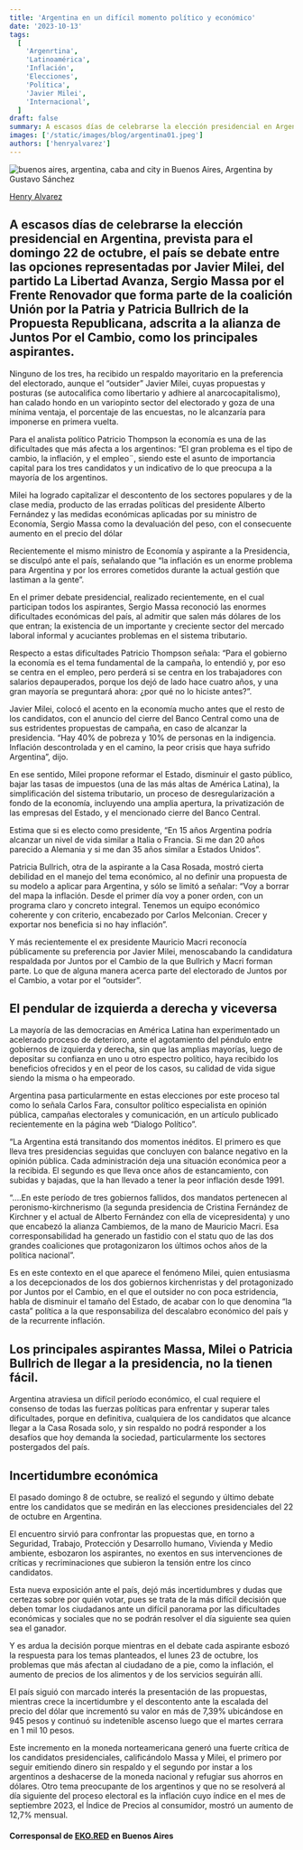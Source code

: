 ```yaml
---
title: 'Argentina en un difícil momento político y económico'
date: '2023-10-13'
tags:
  [
    'Argenrtina',
    'Latinoamérica',
    'Inflación',
    'Elecciones',
    'Política',
    'Javier Milei',
    'Internacional',
  ]
draft: false
summary: A escasos días de celebrarse la elección presidencial en Argentina, prevista para el domingo 22 de octubre, el país se debate entre las opciones representadas por Javier Milei, del partido La Libertad Avanza, Sergio Massa por el Frente Renovador que forma parte de la coalición Unión por la Patria y Patricia Bullrich de la Propuesta Republicana, adscrita a la alianza de Juntos Por el Cambio, como los principales aspirantes.
images: ['/static/images/blog/argentina01.jpeg']
authors: ['henryalvarez']
---
```


![buenos aires, argentina, caba and city in Buenos Aires, Argentina by Gustavo Sánchez](/static/images/blog/argentina01.jpeg)

[Henry Alvarez](https://twitter.com/halvr55)

## A escasos días de celebrarse la elección presidencial en Argentina, prevista para el domingo 22 de octubre, el país se debate entre las opciones representadas por Javier Milei, del partido La Libertad Avanza, Sergio Massa por el Frente Renovador que forma parte de la coalición Unión por la Patria y Patricia Bullrich de la Propuesta Republicana, adscrita a la alianza de Juntos Por el Cambio, como los principales aspirantes.

Ninguno de los tres, ha recibido un respaldo mayoritario en la preferencia del electorado, aunque el “outsider” Javier Milei, cuyas propuestas y posturas (se autocalifica como libertario y adhiere al anarcocapitalismo), han calado hondo en un variopinto sector del electorado y goza de una mínima ventaja, el porcentaje de las encuestas, no le alcanzaría para imponerse en primera vuelta.

Para el analista político Patricio Thompson la economía es una de las dificultades que más afecta a los argentinos: “El gran problema es el tipo de cambio, la inflación, y el empleo¨, siendo este el asunto de importancia capital para los tres candidatos y un indicativo de lo que preocupa a la mayoría de los argentinos.

Milei ha logrado capitalizar el descontento de los sectores populares y de la clase media, producto de las erradas políticas del presidente Alberto Fernández y las medidas económicas aplicadas por su ministro de Economía, Sergio Massa como la devaluación del peso, con el consecuente aumento en el precio del dólar

Recientemente el mismo ministro de Economía y aspirante a la Presidencia, se disculpó ante el país, señalando que “la inflación es un enorme problema para Argentina y por los errores cometidos durante la actual gestión que lastiman a la gente”.

En el primer debate presidencial, realizado recientemente, en el cual participan todos los aspirantes, Sergio Massa reconoció las enormes dificultades económicas del país, al admitir que salen más dólares de los que entran; la existencia de un importante y creciente sector del mercado laboral informal y acuciantes problemas en el sistema tributario.

Respecto a estas dificultades Patricio Thompson señala: “Para el gobierno la economía es el tema fundamental de la campaña, lo entendió y, por eso se centra en el empleo, pero perderá si se centra en los trabajadores con salarios depauperados, porque los dejó de lado hace cuatro años, y una gran mayoría se preguntará ahora: ¿por qué no lo hiciste antes?”.

Javier Milei, colocó el acento en la economía mucho antes que el resto de los candidatos, con el anuncio del cierre del Banco Central como una de sus estridentes propuestas de campaña, en caso de alcanzar la presidencia. “Hay 40% de pobreza y 10% de personas en la indigencia. Inflación descontrolada y en el camino, la peor crisis que haya sufrido Argentina”, dijo.

En ese sentido, Milei propone reformar el Estado, disminuir el gasto público, bajar las tasas de impuestos (una de las más altas de América Latina), la simplificación del sistema tributario, un proceso de desregularización a fondo de la economía, incluyendo una amplia apertura, la privatización de las empresas del Estado, y el mencionado cierre del Banco Central.

Estima que si es electo como presidente, “En 15 años Argentina podría alcanzar un nivel de vida similar a Italia o Francia. Si me dan 20 años parecido a Alemania y si me dan 35 años similar a Estados Unidos”.

Patricia Bullrich, otra de la aspirante a la Casa Rosada, mostró cierta debilidad en el manejo del tema económico, al no definir una propuesta de su modelo a aplicar para Argentina, y sólo se limitó a señalar: “Voy a borrar del mapa la inflación. Desde el primer día voy a poner orden, con un programa claro y concreto integral. Tenemos un equipo económico coherente y con criterio, encabezado por Carlos Melconian. Crecer y exportar nos beneficia si no hay inflación”.

Y más recientemente el ex presidente Mauricio Macri reconocía públicamente su preferencia por Javier Milei, menoscabando la candidatura respaldada por Juntos por el Cambio de la que Bullrich y Macri forman parte. Lo que de alguna manera acerca parte del electorado de Juntos por el Cambio, a votar por el “outsider”.

## El pendular de izquierda a derecha y viceversa

La mayoría de las democracias en América Latina han experimentado un acelerado proceso de deterioro, ante el agotamiento del péndulo entre gobiernos de izquierda y derecha, sin que las amplias mayorías, luego de depositar su confianza en uno u otro espectro político, haya recibido los beneficios ofrecidos y en el peor de los casos, su calidad de vida sigue siendo la misma o ha empeorado.

Argentina pasa particularmente en estas elecciones por este proceso tal como lo señala Carlos Fara, consultor político especialista en opinión pública, campañas electorales y comunicación, en un artículo publicado recientemente en la página web “Dialogo Político”.

“La Argentina está transitando dos momentos inéditos. El primero es que lleva tres presidencias seguidas que concluyen con balance negativo en la opinión pública. Cada administración deja una situación económica peor a la recibida. El segundo es que lleva once años de estancamiento, con subidas y bajadas, que la han llevado a tener la peor inflación desde 1991.

“….En este período de tres gobiernos fallidos, dos mandatos pertenecen al peronismo-kirchnerismo (la segunda presidencia de Cristina Fernández de Kirchner y el actual de Alberto Fernández con ella de vicepresidenta) y uno que encabezó la alianza Cambiemos, de la mano de Mauricio Macri. Esa corresponsabilidad ha generado un fastidio con el statu quo de las dos grandes coaliciones que protagonizaron los últimos ochos años de la política nacional”.

Es en este contexto en el que aparece el fenómeno Milei, quien entusiasma a los decepcionados de los dos gobiernos kirchenristas y del protagonizado por Juntos por el Cambio, en el que el outsider no con poca estridencia, habla de disminuir el tamaño del Estado, de acabar con lo que denomina “la casta” política a la que responsabiliza del descalabro económico del país y de la recurrente inflación.

## Los principales aspirantes Massa, Milei o Patricia Bullrich de llegar a la presidencia, no la tienen fácil.

Argentina atraviesa un difícil período económico, el cual requiere el consenso de todas las fuerzas políticas para enfrentar y superar tales dificultades, porque en definitiva, cualquiera de los candidatos que alcance llegar a la Casa Rosada solo, y sin respaldo no podrá responder a los desafíos que hoy demanda la sociedad, particularmente los sectores postergados del país.

## Incertidumbre económica

El pasado domingo 8 de octubre, se realizó el segundo y último debate entre los candidatos que se medirán en las elecciones presidenciales del 22 de octubre en Argentina.

El encuentro sirvió para confrontar las propuestas que, en torno a Seguridad, Trabajo, Protección y Desarrollo humano, Vivienda y Medio ambiente, esbozaron los aspirantes, no exentos en sus intervenciones de críticas y recriminaciones que subieron la tensión entre los cinco candidatos.

Esta nueva exposición ante el país, dejó más incertidumbres y dudas que certezas sobre por quién votar, pues se trata de la más difícil decisión que deben tomar los ciudadanos ante un difícil panorama por las dificultades económicas y sociales que no se podrán resolver el día siguiente sea quien sea el ganador.

Y es ardua la decisión porque mientras en el debate cada aspirante esbozó la respuesta para los temas planteados, el lunes 23 de octubre, los problemas que más afectan al ciudadano de a pie, como la inflación, el aumento de precios de los alimentos y de los servicios seguirán allí.

El país siguió con marcado interés la presentación de las propuestas, mientras crece la incertidumbre y el descontento ante la escalada del precio del dólar que incrementó su valor en más de 7,39% ubicándose en 945 pesos y continuó su indetenible ascenso luego que el martes cerrara en 1 mil 10 pesos.

Este incremento en la moneda norteamericana generó una fuerte crítica de los candidatos presidenciales, calificándolo Massa y Milei, el primero por seguir emitiendo dinero sin respaldo y el segundo por instar a los argentinos a deshacerse de la moneda nacional y refugiar sus ahorros en dólares.
Otro tema preocupante de los argentinos y que no se resolverá al día siguiente del proceso electoral es la inflación cuyo índice en el mes de septiembre 2023, el Índice de Precios al consumidor, mostró un aumento de 12,7% mensual.

#### Corresponsal de [EKO.RED](https://eko.red) en Buenos Aires
